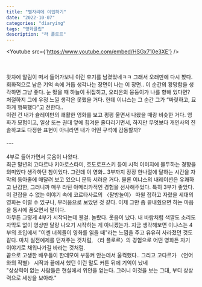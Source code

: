 ```yaml
---
title: "별자리에 이입하기"
date: "2022-10-07"
categories: "diarying"
tags: "영화클립"
description: "라 플로르"
---
```


<Youtube src={'https://www.youtube.com/embed/HSGx710e3XE'} />

<br/>
<br/>
왓챠에 알림이 떠서 들어가보니 이런 후기를 남겼었네ㅋㅋ 그래서 오래만에 다시 봤다. 회화적으로 남은 기억 속에 거듭 생각나는 장면이 나는 이 장면.. 이 순간의 황망함을 생각하면 그냥 좋다. 눈 떴을 때 하늘이 뒤집히고, 오리온의 뭉둥이가 나를 향해 있다면? 처절하지 그에 우정 느낄 생각은 못했을 거다. 헌데 이냐스는 그 순간 그가 <q>짜릿하고, 묘하게 행복했다</q>고 전한다..
<br/>
이런 건 내가 슐레이만의 쾌활한 영화를 보고 펑펑 울면서 나왔을 때랑 비슷한 거다. 영화가 모험이고, 일상 또는 권태 앞에 힘겨운 줄다리기면서, 하지만 무엇보다 개인사의 진솔하고도 다정한 표현이 아니라면 내가 어떤 구석에 감동할까?
<br/>
<br/>
---
<br/>
<br/>
4부로 들어가면서 웃음이 나왔다.  
<br/>
최근 말년의 고다르나 키아로스타미, 호도로프스키 등이 시적 이미지에 몰두하는 경향을 의미있다 생각하던 참이었다. 그런데 이 영화.. 3부까지 장장 한나절에 달하는 시간을 자막의 동아줄에 매달려 보고 있으니 문득 서러운 거다.  
물론 이냐스의 내레이션은 유쾌하고 난감한, 그러니까 매우 라틴 아메리카적인 경험을 선사해주었다. 특히 3부가 좋았다. 이 걷잡을 수 없는 이야기 속에 코르타사르의 〈팔방놀이〉 따윌 접하고 자랐을 세대의 영화는 이럴 수 있구나, 부러움으로 보았던 것 같다.  
이제 그만 좀 끝내줬으면 하는 마음을 동시에 품으면서 말이다.  
  <br/>
아무튼 그렇게 4부가 시작되는데 웬걸. 놀랐다. 웃음이 났다. 내 바람처럼 색깔도 소리도 자막도 없이 영상만 달랑 나오기 시작하는 게 아니겠는가. 지금 생각해보면 이냐스는 4부의 초입에서 "이젠 너희들이 영화를 읽을 때"라는 느낌을 주고 유유히 사라졌던 것도 같다. 마치 실전예제를 던져주는 것처럼, 〈라 플로르〉의 경험으로 어떤 영화든 자기 이야기로 채워나가길 바라는 것처럼.
  <br/>
끝으로 고생한 배우들이 한데모여 부둥켜 안는데서 울컥했다.. 그리고 고다르가 〈언어와의 작별〉 시작과 끝에서 했던 이런 말도 커튼 뒤에 기억이 났네
  <br/>
"상상력이 없는 사람들은 현실에서 위안을 얻는다. 그러니 이것을 보는 그대, 부디 상상력으로 세상을 보아라."